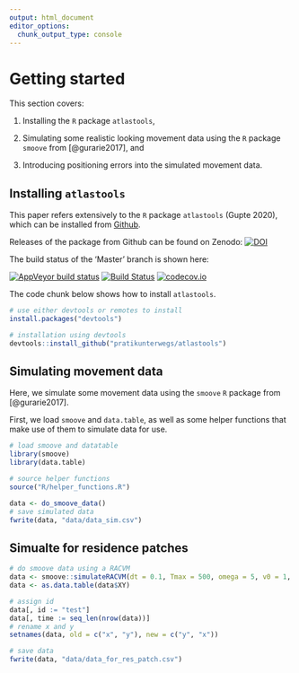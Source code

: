 ```yaml
---
output: html_document
editor_options: 
  chunk_output_type: console
---
```


# Getting started

This section covers:

1. Installing the `R` package `atlastools`,

2. Simulating some realistic looking movement data using the `R` package `smoove` from [@gurarie2017], and

3. Introducing positioning errors into the simulated movement data.

## Installing `atlastools`

This paper refers extensively to the `R` package `atlastools` (Gupte 2020), which can be installed from [Github](https://github.com/pratikunterwegs/atlastools). 

Releases of the package from Github can be found on Zenodo: [![DOI](https://zenodo.org/badge/DOI/10.5281/zenodo.4033155.svg)](https://doi.org/10.5281/zenodo.4033155) 

The build status of the 'Master' branch is shown here:

<!-- badges: start -->
  [![AppVeyor build status](https://ci.appveyor.com/api/projects/status/github/pratikunterwegs/atlastools?branch=master&svg=true)](https://ci.appveyor.com/project/pratikunterwegs/atlastools) 
  [![Build Status](https://travis-ci.org/pratikunterwegs/atlastools.svg?branch=master)](https://travis-ci.org/pratikunterwegs/atlastools) 
  [![codecov.io](https://codecov.io/github/pratikunterwegs/atlastools/coverage.svg?branch=master)](https://codecov.io/github/pratikunterwegs/atlastools/branch/master)
<!-- badges: end -->

The code chunk below shows how to install `atlastools`.

```r
# use either devtools or remotes to install
install.packages("devtools")

# installation using devtools
devtools::install_github("pratikunterwegs/atlastools")
```

## Simulating movement data

Here, we simulate some movement data using the `smoove` `R` package from [@gurarie2017].

First, we load `smoove` and `data.table`, as well as some helper functions that make use of them to simulate data for use.

```r
# load smoove and datatable
library(smoove)
library(data.table)

# source helper functions
source("R/helper_functions.R")
```

```r
data <- do_smoove_data()
# save simulated data
fwrite(data, "data/data_sim.csv")
```

## Simualte for residence patches

```r
# do smoove data using a RACVM
data <- smoove::simulateRACVM(dt = 0.1, Tmax = 500, omega = 5, v0 = 1, mu = 0.1)
data <- as.data.table(data$XY)

# assign id
data[, id := "test"]
data[, time := seq_len(nrow(data))]
# rename x and y
setnames(data, old = c("x", "y"), new = c("y", "x"))

# save data
fwrite(data, "data/data_for_res_patch.csv")
```

